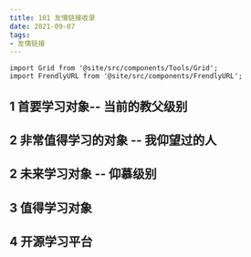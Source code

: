 ```yaml
---
title: 101 友情链接收录
date: 2021-09-07
tags:
- 友情链接
---
```


```mdx-code-block
import Grid from '@site/src/components/Tools/Grid';
import FrendlyURL from '@site/src/components/FrendlyURL';
```

## 1 首要学习对象-- 当前的教父级别

<Grid>
    <FrendlyURL
        tags={[ '有内涵', '有深度', '有见解', '开局一把刀', '架构师']}
        name="耗子叔 blog"
        desc={"编程领域教父般的人物，一位有着20年开发经验的软件开发员，他写的技术文章自带岁月感，像是一人过来人在诉说着他的故事一样"
            + "从小的说，能从编译角度来，深入浅出说出每种开发语言处理机制和区别，从大的说，能根据情况制定可靠稳定的构架，通俗易懂,"
            + "是一位真正驾驭了技术，而不是被技术驾驭的人，十分了得，非常值得学习"}
        website="https://coolshell.cn/"
    />
    <FrendlyURL
        tags={[ 'golang', '架构师', 'youtube']}
        name='appleBoy blog'
        desc='来自台湾的很了不起的技术员，开源并维护gin等了不起的项目'
        website='https://blog.wu-boy.com/'
        links ={{
        youtube: 'https://www.youtube.com/channel/UCLCZJ9d_I7UJP2bpXpge8KA',
        }}
    />
    <FrendlyURL
        tags={[ 'java', '控制反转']}
        name='马丁老爷子'
        desc='Java一哥, java的控制反转方案制定人'
        website='https://martinfowler.com/articles/injection.html'
    />

</Grid>

## 2 非常值得学习的对象 -- 我仰望过的人

<Grid>
    <FrendlyURL
        avatar="https://www.ruanyifeng.com/blog/images/person_shot.jpg"
        name="阮一峰 blog"
        desc="国内前端一哥博客，技术和眼界十分了得，文章深入浅出，国内前端风向标，十分值得学习"
        website="https://www.ruanyifeng.com/blog/"
        tags={[ '文笔好', '精要', '国内前端一哥', '前端']}
    />
    <FrendlyURL
        tags={[ '兼顾段子手', '高级php']}
        name="老李秀社区"
        desc= '自我标榜"可能是东半球最好的php程序员"，其实力可见一斑, 一个被php耽误的段子手'
        website="http://t.ti-node.com/"
    />

</Grid>

## 2 未来学习对象 -- 仰慕级别

<Grid>
    <FrendlyURL
        desc='一位专注到算法的大佬'
        avatar="https://hydingsy.github.io/images/avatar.png"
        name="Siyuan's Blog"
        website="https://hydingsy.github.io/"
        tags={[ '算法']}
    />
    <FrendlyURL
        tags={[ '物联网', 'IOT开发者社区']}
        name="IoT development"
        desc= "IBMIoT开发者社区"
        website="https://developer.ibm.com/learningpaths/iot-getting-started-iot-development//"
    />
    <FrendlyURL
        tags={[ '人工智能', '人工智能社区', '图像处理', '计算机视觉']}
        name="极市开发者社区"
        desc="国内人工智能图像处理开发社区，涉及技术论文，算法实现和案例等"
        website="https://www.ruanyifeng.com/blog/"
    />
    <FrendlyURL
        tags={[ '物联网', '野生钢铁侠', '人工智能']}
        name='稚晖的个人站'
        desc='在硬件和软件通吃的男人，一人便可抵上一个团队,涉及硬件和智能并取得了不起的成就品, 十分了得，很值得学习'
        avatar= 'http://www.pengzhihui.xyz/logo.jpg'
        website='http://www.pengzhihui.xyz/'
        links ={{
        bilibili: 'https://space.bilibili.com/20259914',
        github: 'https://github.com/peng-zhihui'
        }}
    />
    <FrendlyURL
        tags={[ '无人机',  '图像处理']}
        name='无人机自动飞行算法团队'
        desc='国内专门研究无人机自动，无人驾驶自动飞行算法的团队'
        website='http://zju-fast.com/'
        links ={{
        bilibili: 'https://www.bilibili.com/video/BV1Nt4y1e7KD',
        github: 'https://github.com/ZJU-FAST-Lab'
        }}
    />

</Grid>

## 3 值得学习对象

<Grid>
    <FrendlyURL
        tags={['全栈技术员']}
        name="SHUWOOM's blog"
        desc="全栈技术博客，能深入到后端技术原理和前端技术应用，十分了得，很值得学习"
        website="https://shuwoom.com/"
    />
    <FrendlyURL
        name="xargin Blog"
        desc="服务端和架构等文章质量很好"
        website="https://xargin.com/"
        tags={[ '架构师']}
    />
    <FrendlyURL
        tags={[ 'Rust', 'golang']}
        name="无双 blog"
        desc="很厉害的开发者，文章对于后端的技术原理深入浅出，十分了得，非常值得学习"
        website="https://leaxoy.github.io/"
        avatar="https://leaxoy.github.io/images/avatar.png"
    />
    <FrendlyURL
        tags={[ '架构师', 'golang高级工程师']}
            name="面向信仰编程 blog"
            desc="栈开发员，文章直指技术原理，很值得学习"
            website="https://draveness.me/"
        />
    <FrendlyURL
        tags={[ '前端工程师', 'vue']}
        name='stEve Young Blog'
        desc='很利害的web开发员'
        website='https://buptsteve.github.io/blog/'
    />
    <FrendlyURL
        name='寒雁 blog'
        desc='很利害开发员，文章质量很高，直指原理，很值得学习'
        website='https://kiwenlau.com/'
    />
    <FrendlyURL
    name="赖经纬 Blog"
    avatar="https://laijw.com/images/avatar.png"
    desc="一位对互联技术很感兴趣的前端开发员，涉及广泛且前卫，出手专业，对新出技术有着异常灵敏的嗅觉, 值得学习"
    website="https://laijw.com/"
    tags={[ '有眼光']}
    />
    <FrendlyURL
        name={'李金深\'s Blog'}
        desc='对前端感兴趣的技术员，有常人没有的细心，很值得学习'
        website='http://www.yemengshen.cn/main'
    />
    <FrendlyURL
        tags={[ '全栈工程师', '自由职业人员', 'youtube']}
        name='Takuya Matsuyama'
        desc='日本的vim高手，开发者，设计师'
        website='https://www.craftz.dog/'
        links ={{
        youtube: 'https://www.youtube.com/devaslife',
        }}
    />
    <FrendlyURL
        tags={[ '文章质量高']}
        name='爱码叔-iCodeBook'
        desc='以辩证方式写的技术文章很漂亮，思路清晰，观察到了什么？测试了什么？又下了什么结论？很好的文章,非常值得学习'
        website='https://icodebook.com/'
    />
</Grid>

## 4 开源学习平台

<Grid>
    <FrendlyURL
        tags={[ 'github开源书籍', '开源文档']}
         name="开源程序书籍"
        desc="github开源书籍，我收藏了等于我会了"
        avatar="https://upload.wikimedia.org/wikipedia/commons/thumb/9/91/Octicons-mark-github.svg/2048px-Octicons-mark-github.svg.png"
        website="https://ebookfoundation.github.io/free-programming-books/"
    />
    <FrendlyURL
        name="linux运维笔记"
        desc="linux服务端运维笔记, 一个linux相关的论坛"
        website="https://linuxeye.com/"
        tags={[ 'linux']}
    />
    <FrendlyURL
        name="golang学习笔记"
        desc="十分全面，十分专业，非常值得反复查看，很专业的golang学习笔记,非常值得学习"
        website="http://www.topgoer.com/"
        tags={[ 'golang', 'golang学习文档']}
    />
    <FrendlyURL
        tags={[ 'rxjs', '响应式编程']}
        name='rxjs教程'
        desc='用通俗的方式把rxjs讲明白，很不错的教程，值得学习'
        website='https://ithelp.ithome.com.tw/articles/10186104'
    />
    <FrendlyURL
        tags={[ 'helloGithub', 'hello github', 'github', '收集开源项目']}
        name='Hello Github'
        desc='专门收集有意思的开源项目'
        website='https://hellogithub.com/'
    />
    <FrendlyURL
        tags={[ 'SpringBoot', '全栈', '有springBoot定时']}
        name='Caroly'
        desc='SpringBoot的文章写的很不错，值得一看'
        website='https://caroly.fun/archives/springboot%E6%95%B4%E5%90%88%E6%94%AF%E4%BB%98%E5%AE%9D%E6%94%AF%E4%BB%98#'
    />
    <FrendlyURL
        tags={[ '前端']}
        avatar='https://heaven-blog-1255884785.file.myqcloud.com/github-avatar.jpeg'
        name='Heaven'
        desc='腾讯的一名前端开发员,文章可以'
        website='https://heavenru.com/post/Vite-with-React-%E6%9C%80%E4%BD%B3%E5%AE%9E%E8%B7%B5'
    />
</Grid>


